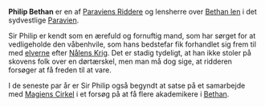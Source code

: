 {{title:Philip Bethan}}
{{author:Laura Holmegaard}}
{{timestamp:2010-01-07T09:00:28Z}}
{{copyright:Philip Bethan}}
'''Philip Bethan''' er en af [[Paraviens Riddere]] og lensherre over [[Bethan len]] i det sydvestlige [[Paravien]].

Sir Philip er kendt som en ærefuld og fornuftig mand, som har sørget for at vedligeholde den våbenhvile, som hans bedstefar fik forhandlet sig frem til med [[elver|elverne]] efter [[Nålens Krig]]. Det er stadig tydeligt, at han ikke stoler på skovens folk over en dørtærskel, men man må dog sige, at ridderen forsøger at få freden til at vare.

I de seneste par år er Sir Philip også begyndt at satse på et samarbejde med [[Magiens Cirkel]] i et forsøg på at få flere akademikere i [[Bethan]].